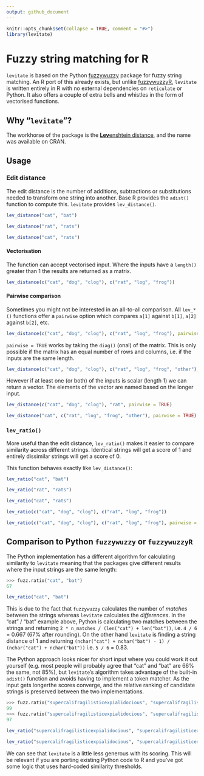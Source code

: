 ```yaml
---
output: github_document
---
```


```r
knitr::opts_chunk$set(collapse = TRUE, comment = "#>")
library(levitate)
```

<!-- README.md is generated from README.Rmd. Please edit that file -->

# Fuzzy string matching for R

`levitate` is based on the Python [fuzzywuzzy](https://github.com/seatgeek/fuzzywuzzy) package for
fuzzy string matching. An R port of this already exists, but unlike 
[fuzzywuzzyR](https://github.com/mlampros/fuzzywuzzyR), `levitate` is written entirely in R with no
external dependencies on `reticulate` or Python. It also offers a couple of extra bells and whistles
in the form of vectorised functions.

## Why "`levitate`"?
The workhorse of the package is the
[**Lev**enshtein distance](https://en.wikipedia.org/wiki/Levenshtein_distance), and the name was
available on CRAN.

## Usage

### Edit distance
The edit distance is the number of additions, subtractions or substitutions needed to transform one
string into another. Base R provides the `adist()` function to compute this. `levitate` provides
`lev_distance()`.

```r
lev_distance("cat", "bat")

lev_distance("rat", "rats")

lev_distance("cat", "rats")
```

#### Vectorisation
The function can accept vectorised input. Where the inputs have a `length()` greater than 1 the
results are returned as a matrix.
```r
lev_distance(c("cat", "dog", "clog"), c("rat", "log", "frog"))
```

#### Pairwise comparison
Sometimes you might not be interested in an all-to-all comparison. All `lev_*()` functions offer a
`pairwise` option which compares `a[1]` against `b[1]`, `a[2]` against `b[2]`, etc.
```r
lev_distance(c("cat", "dog", "clog"), c("rat", "log", "frog"), pairwise = TRUE)
```

`pairwise = TRUE` works by taking the `diag()` (onal) of the matrix. This is only possible if the
matrix has an equal number of rows and columns, i.e. if the inputs are the same length.
```r
lev_distance(c("cat", "dog", "clog"), c("rat", "log", "frog", "other"), pairwise = TRUE)
```

However if at least one (or both) of the inputs is scalar (length 1) we can return a vector. The
elements of the vector are named based on the longer input.
```r
lev_distance(c("cat", "dog", "clog"), "rat", pairwise = TRUE)

lev_distance("cat", c("rat", "log", "frog", "other"), pairwise = TRUE)
```

### `lev_ratio()`
More useful than the edit distance, `lev_ratio()` makes it easier to compare similarity across
different strings. Identical strings will get a score of 1 and entirely dissimilar strings will get
a score of 0.

This function behaves exactly like `lev_distance()`:

```r
lev_ratio("cat", "bat")

lev_ratio("rat", "rats")

lev_ratio("cat", "rats")

lev_ratio(c("cat", "dog", "clog"), c("rat", "log", "frog"))

lev_ratio(c("cat", "dog", "clog"), c("rat", "log", "frog"), pairwise = TRUE)
```

## Comparison to Python `fuzzywuzzy` or `fuzzywuzzyR`
The Python implementation has a different algorithm for calculating similarity to `levitate`
meaning that the packages give different results where the input strings are the same length:

```python
>>> fuzz.ratio("cat", "bat")
67
```

```r
lev_ratio("cat", "bat")
```

This is due to the fact that `fuzzywuzzy` calculates the number of _matches_ between the strings
whereas `levitate` calculates the _differences_. In the "cat" / "bat" example above, Python is
calculating two matches between the strings and returning 
`2 * n_matches / (len("cat") + len("bat"))`, i.e. `4 / 6` = 0.667 (67% after rounding). On the
other hand `levitate` is finding a string distance of 1 and returning 
`(nchar("cat") + nchar("bat") - 1) / (nchar("cat") + nchar("bat"))` i.e. `5 / 6` = 0.83.

The Python approach looks nicer for short input where you could work it out yourself (e.g. most 
people will probably agree that "cat" and "bat" are 66% the same, not 85%), but `levitate`'s 
algorithm takes advantage of the built-in `adist()` function and avoids having to implement a token
matcher. As the input gets longerthe scores converge, and the relative ranking of candidate strings
is preserved between the two implementations.

```python
>>> fuzz.ratio("supercalifragilisticexpialidocious", "supercalifragilisticexpialidocius")
99
>>> fuzz.ratio("supercalifragilisticexpialidocious", "supercalifragilisticexpialidociuss")
97
```

```r
lev_ratio("supercalifragilisticexpialidocious", "supercalifragilisticexpialidocius")

lev_ratio("supercalifragilisticexpialidocious", "supercalifragilisticexpialidociuss")
```

We can see that `levitate` is a little less generous with its scoring. This will be relevant if you
are porting existing Python code to R and you've got some logic that uses hard-coded similarity
thresholds.
